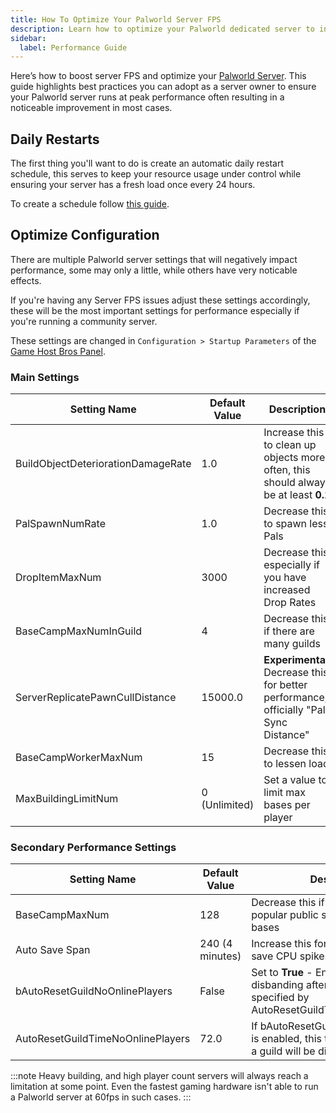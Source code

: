 ```yaml
---
title: How To Optimize Your Palworld Server FPS
description: Learn how to optimize your Palworld dedicated server to increase server fps and keep your server running as smooth as possible with this Palworld performance guide.
sidebar:
  label: Performance Guide
---
```


Here’s how to boost server FPS and optimize your [Palworld Server](https://www.gamehostbros.com/palworld-server-hosting/). This guide highlights best practices you can adopt as a server owner to ensure your Palworld server runs at peak performance often resulting in a noticeable improvement in most cases.

## Daily Restarts

The first thing you'll want to do is create an automatic daily restart schedule, this serves to keep your resource usage under control while ensuring your server has a fresh load once every 24 hours.

To create a schedule follow [this guide](/getting-started/schedules/).

## Optimize Configuration

There are multiple Palworld server settings that will negatively impact performance, some may only a little, while others have very noticable effects. 

If you're having any Server FPS issues adjust these settings accordingly, these will be the most important settings for performance especially if you're running a community server.
 
These settings are changed in `Configuration > Startup Parameters` of the [Game Host Bros Panel](https://panel.gamehostbros.com/).

### Main Settings

| Setting Name | Default Value | Description |
|--------------|---------------|-------------|
| BuildObjectDeteriorationDamageRate | 1.0 | Increase this to clean up objects more often, this should always be at least **0.1** |
| PalSpawnNumRate | 1.0 | Decrease this to spawn less Pals |
| DropItemMaxNum | 3000 | Decrease this especially if you have increased Drop Rates |
| BaseCampMaxNumInGuild | 4 | Decrease this if there are many guilds |
| ServerReplicatePawnCullDistance | 15000.0 | **Experimental**. Decrease this for better performance, officially "Pal Sync Distance" |
| BaseCampWorkerMaxNum | 15 | Decrease this to lessen load |
| MaxBuildingLimitNum | 0 (Unlimited) | Set a value to limit max bases per player |

### Secondary Performance Settings

| Setting Name | Default Value | Description |
|--------------|---------------|-------------|
| BaseCampMaxNum | 128 | Decrease this if you're running a popular public server with a lot of bases |
| Auto Save Span | 240 (4 minutes)| Increase this for less frequent auto save CPU spikes |
| bAutoResetGuildNoOnlinePlayers | False | Set to **True** - Enables guild disbanding after the duration specified by AutoResetGuildTimeNoOnlinePlayers |
| AutoResetGuildTimeNoOnlinePlayers | 72.0 | If bAutoResetGuildNoOnlinePlayers is enabled, this the time limit before a guild will be disbanded |

:::note
Heavy building, and high player count servers will always reach a limitation at some point. Even the fastest gaming hardware isn't able to run a Palworld server at 60fps in such cases.
:::


